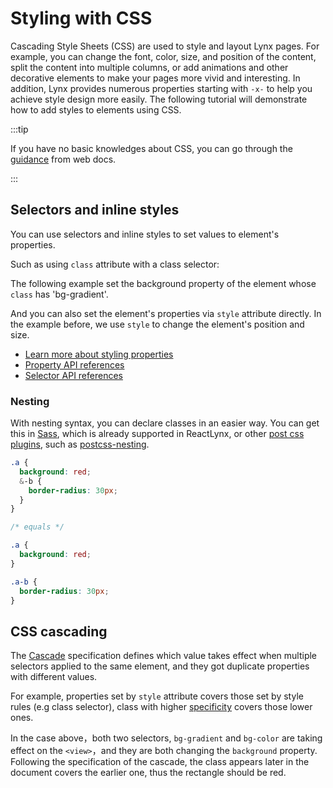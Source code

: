 
# Styling with CSS

Cascading Style Sheets (CSS) are used to style and layout Lynx pages. For example, you can change the font, color, size, and position of the content, split the content into multiple columns, or add animations and other decorative elements to make your pages more vivid and interesting.
In addition, Lynx provides numerous properties starting with `-x-` to help you achieve style design more easily.
The following tutorial will demonstrate how to add styles to elements using CSS.

:::tip

If you have no basic knowledges about CSS,
you can go through the [guidance](https://developer.mozilla.org/en-US/docs/Learn_web_development/Core/Styling_basics) from web docs.

:::

## Selectors and inline styles

You can use selectors and inline styles to set values to element's properties.

Such as using `class` attribute with a class selector:

The following example set the background property of the element whose `class` has 'bg-gradient'.

<Go
  example="css"
  defaultFile="src/class_guide/index.tsx"
  defaultEntryFile="dist/class_guide.lynx.bundle"
  highlight="{16}"
  img="https://lf-lynx.tiktok-cdns.com/obj/lynx-artifacts-oss-sg/lynx-website/assets/doc/class-guide.png"
  entry="src/class_guide"
/>

And you can also set the element's properties via `style` attribute directly. In the example before, we use `style` to change the element's position and size.

- [Learn more about styling properties](/guide/styling/appearance)
- [Property API references](/api/css/properties)
- [Selector API references](/api/css/selectors)

### Nesting

With nesting syntax, you can declare classes in an easier way.
You can get this in [Sass](rspeedy/styling.html#%E4%BD%BF%E7%94%A8-sass), which is already supported in ReactLynx, or other [post css plugins](rspeedy/styling.html#using-postcss), such as [postcss-nesting](https://github.com/csstools/postcss-plugins/tree/main/plugins/postcss-nesting).

```scss
.a {
  background: red;
  &-b {
    border-radius: 30px;
  }
}

/* equals */

.a {
  background: red;
}

.a-b {
  border-radius: 30px;
}
```

## CSS cascading

The [Cascade](https://developer.mozilla.org/en-US/docs/Web/CSS/CSS_cascade/Cascade) specification defines which value takes effect when multiple selectors applied to the same element, and they got duplicate properties with different values.

For example, properties set by `style` attribute covers those set by style rules (e.g class selector), class with higher [specificity](https://developer.mozilla.org/en-US/docs/Web/CSS/CSS_cascade/Specificity) covers those lower ones.

<Go
  example="css"
  defaultFile="src/cascade_guide/index.css"
  defaultEntryFile="dist/cascade_guide.lynx.bundle"
  img="https://lf-lynx.tiktok-cdns.com/obj/lynx-artifacts-oss-sg/lynx-website/assets/doc/cascade-guide.png"
  entry="src/cascade_guide"
/>

In the case above，both two selectors, `bg-gradient` and `bg-color` are taking effect on the `<view>`，and they are both changing the `background` property.
Following the specification of the cascade, the class appears later in the document covers the earlier one, thus the rectangle should be red.
